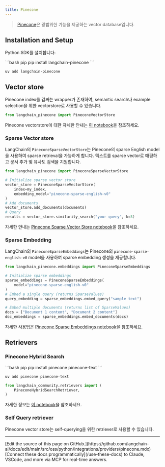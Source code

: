 ```yaml
---
title: Pinecone
---
```


>[Pinecone](https://docs.pinecone.io/docs/overview)은 광범위한 기능을 제공하는 vector database입니다.


## Installation and Setup

Python SDK를 설치합니다:

<CodeGroup>
```bash pip
pip install langchain-pinecone
```

```bash uv
uv add langchain-pinecone
```
</CodeGroup>


## Vector store

Pinecone index를 감싸는 wrapper가 존재하여, semantic search나 example selection을 위한 vectorstore로 사용할 수 있습니다.

```python
from langchain_pinecone import PineconeVectorStore
```

Pinecone vectorstore에 대한 자세한 안내는 [이 notebook](/oss/python/integrations/vectorstores/pinecone)을 참조하세요.

### Sparse Vector store

LangChain의 `PineconeSparseVectorStore`는 Pinecone의 sparse English model을 사용하여 sparse retrieval을 가능하게 합니다. 텍스트를 sparse vector로 매핑하고 문서 추가 및 유사도 검색을 지원합니다.

```python
from langchain_pinecone import PineconeSparseVectorStore

# Initialize sparse vector store
vector_store = PineconeSparseVectorStore(
    index=my_index,
    embedding_model="pinecone-sparse-english-v0"
)
# Add documents
vector_store.add_documents(documents)
# Query
results = vector_store.similarity_search("your query", k=3)
```

자세한 안내는 [Pinecone Sparse Vector Store notebook](/oss/python/integrations/vectorstores/pinecone_sparse)을 참조하세요.

### Sparse Embedding

LangChain의 `PineconeSparseEmbeddings`는 Pinecone의 `pinecone-sparse-english-v0` model을 사용하여 sparse embedding 생성을 제공합니다.

```python
from langchain_pinecone.embeddings import PineconeSparseEmbeddings

# Initialize sparse embeddings
sparse_embeddings = PineconeSparseEmbeddings(
    model="pinecone-sparse-english-v0"
)
# Embed a single query (returns SparseValues)
query_embedding = sparse_embeddings.embed_query("sample text")

# Embed multiple documents (returns list of SparseValues)
docs = ["Document 1 content", "Document 2 content"]
doc_embeddings = sparse_embeddings.embed_documents(docs)
```

자세한 사용법은 [Pinecone Sparse Embeddings notebook](/oss/python/integrations/vectorstores/pinecone_sparse)을 참조하세요.


## Retrievers

### Pinecone Hybrid Search

<CodeGroup>
```bash pip
pip install pinecone pinecone-text
```

```bash uv
uv add pinecone pinecone-text
```
</CodeGroup>

```python
from langchain_community.retrievers import (
    PineconeHybridSearchRetriever,
)
```

자세한 정보는 [이 notebook](/oss/python/integrations/retrievers/pinecone_hybrid_search)을 참조하세요.


### Self Query retriever

Pinecone vector store는 self-querying을 위한 retriever로 사용할 수 있습니다.

---

<Callout icon="pen-to-square" iconType="regular">
    [Edit the source of this page on GitHub.](https://github.com/langchain-ai/docs/edit/main/src/oss/python/integrations/providers/pinecone.mdx)
</Callout>
<Tip icon="terminal" iconType="regular">
    [Connect these docs programmatically](/use-these-docs) to Claude, VSCode, and more via MCP for    real-time answers.
</Tip>

